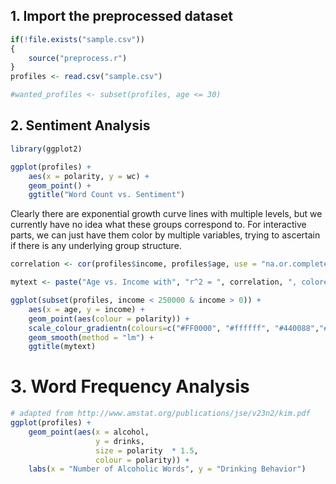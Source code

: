 ## 1. Import the preprocessed dataset

```r
if(!file.exists("sample.csv"))
{
    source("preprocess.r")
}
profiles <- read.csv("sample.csv")

#wanted_profiles <- subset(profiles, age <= 30)
```


## 2. Sentiment Analysis

```r
library(ggplot2)

ggplot(profiles) +
    aes(x = polarity, y = wc) + 
    geom_point() + 
    ggtitle("Word Count vs. Sentiment")
```

Clearly there are exponential growth curve lines with multiple levels, but we currently have no idea what these groups correspond to. For interactive parts, we can just have them color by multiple variables, trying to ascertain if there is any underlying group structure.

```r
correlation <- cor(profiles$income, profiles$age, use = "na.or.complete") ** 2

mytext <- paste("Age vs. Income with", "r^2 = ", correlation, ", colored by polarity")

ggplot(subset(profiles, income < 250000 & income > 0)) + 
    aes(x = age, y = income) + 
    geom_point(aes(colour = polarity)) + 
    scale_colour_gradientn(colours=c("#FF0000", "#ffffff", "#440088","#0000FF")) + 
    geom_smooth(method = "lm") + 
    ggtitle(mytext)
```

# 3. Word Frequency Analysis

```r
# adapted from http://www.amstat.org/publications/jse/v23n2/kim.pdf
ggplot(profiles) +
    geom_point(aes(x = alcohol, 
                   y = drinks, 
                   size = polarity  * 1.5, 
                   colour = polarity)) +
    labs(x = "Number of Alcoholic Words", y = "Drinking Behavior")
```
